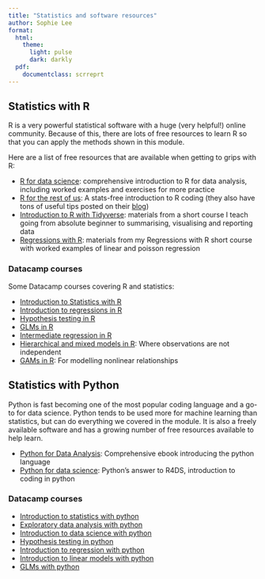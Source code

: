 ```yaml
---
title: "Statistics and software resources"
author: Sophie Lee
format: 
  html:
    theme: 
      light: pulse
      dark: darkly
  pdf: 
    documentclass: scrreprt
---
```


## Statistics with R
R is a very powerful statistical software with a huge (very helpful!) online community. Because of this, there are lots of free resources to learn R so that you can apply the methods shown in this module.

Here are a list of free resources that are available when getting to grips with R:

- [R for data science](https://r4ds.hadley.nz/): comprehensive introduction to R for data analysis, including worked examples and exercises for more practice
- [R for the rest of us](https://book.rfortherestofus.com/): A stats-free introduction to R coding (they also have tons of useful tips posted on their [blog](https://rfortherestofus.com/blog))
- [Introduction to R with Tidyverse](https://sophie-a-lee.github.io/Introduction_R_Tidyverse_course/): materials from a short course I teach going from absolute beginner to summarising, visualising and reporting data
- [Regressions with R](https://sophie-a-lee.github.io/regression_course/): materials from my Regressions with R short course with worked examples of linear and poisson regression

### Datacamp courses
Some Datacamp courses covering R and statistics:

- [Introduction to Statistics with R](https://www.datacamp.com/courses/introduction-to-statistics-in-r)
- [Introduction to regressions in R](https://www.datacamp.com/courses/introduction-to-regression-in-r)
- [Hypothesis testing in R](https://www.datacamp.com/courses/hypothesis-testing-in-r)
- [GLMs in R](https://www.datacamp.com/courses/generalized-linear-models-in-r)
- [Intermediate regression in R](https://www.datacamp.com/courses/hypothesis-testing-in-r)
- [Hierarchical and mixed models in R](https://www.datacamp.com/courses/generalized-linear-models-in-r): Where observations are not independent
- [GAMs in R](https://www.datacamp.com/courses/nonlinear-modeling-with-generalized-additive-models-gams-in-r): For modelling nonlinear relationships



## Statistics with Python
Python is fast becoming one of the most popular coding language and a go-to for data science. Python tends to be used more for machine learning than statistics, but can do everything we covered in the module. It is also a freely available software and has a growing number of free resources available to help learn.

- [Python for Data Analysis](https://wesmckinney.com/book/): Comprehensive ebook introducing the python language 
- [Python for data science](https://aeturrell.github.io/python4DS/welcome.html): Python's answer to R4DS, introduction to coding in python

### Datacamp courses
- [Introduction to statistics with python](https://www.datacamp.com/courses/introduction-to-statistics-in-python)
- [Exploratory data analysis with python](https://www.datacamp.com/courses/exploratory-data-analysis-in-python)
- [Introduction to data science with python](https://www.datacamp.com/courses/introduction-to-data-science-in-python)
- [Hypothesis testing in python](https://www.datacamp.com/courses/hypothesis-testing-in-python)
- [Introduction to regression with python](https://www.datacamp.com/courses/introduction-to-regression-with-statsmodels-in-python)
- [Introduction to linear models with python](https://datacamp.com/courses/introduction-to-linear-modeling-in-python)
- [GLMs with python](https://www.datacamp.com/courses/generalized-linear-models-in-python)

